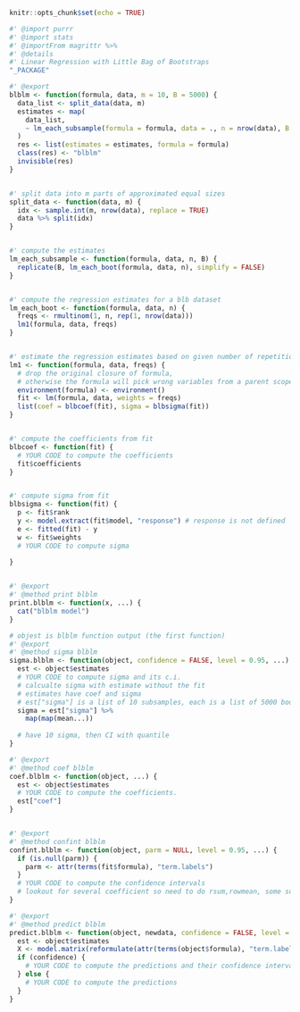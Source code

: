 ```{r setup, include=FALSE}
knitr::opts_chunk$set(echo = TRUE)
```

```{r}
#' @import purrr
#' @import stats
#' @importFrom magrittr %>%
#' @details
#' Linear Regression with Little Bag of Bootstraps
"_PACKAGE"

#' @export
blblm <- function(formula, data, m = 10, B = 5000) {
  data_list <- split_data(data, m)
  estimates <- map(
    data_list,
    ~ lm_each_subsample(formula = formula, data = ., n = nrow(data), B = B)
  )
  res <- list(estimates = estimates, formula = formula)
  class(res) <- "blblm"
  invisible(res)
}


#' split data into m parts of approximated equal sizes
split_data <- function(data, m) {
  idx <- sample.int(m, nrow(data), replace = TRUE)
  data %>% split(idx)
}


#' compute the estimates
lm_each_subsample <- function(formula, data, n, B) {
  replicate(B, lm_each_boot(formula, data, n), simplify = FALSE)
}


#' compute the regression estimates for a blb dataset
lm_each_boot <- function(formula, data, n) {
  freqs <- rmultinom(1, n, rep(1, nrow(data)))
  lm1(formula, data, freqs)
}


#' estimate the regression estimates based on given number of repetitions
lm1 <- function(formula, data, freqs) {
  # drop the original closure of formula,
  # otherwise the formula will pick wrong variables from a parent scope.
  environment(formula) <- environment()
  fit <- lm(formula, data, weights = freqs)
  list(coef = blbcoef(fit), sigma = blbsigma(fit))
}


#' compute the coefficients from fit
blbcoef <- function(fit) {
  # YOUR CODE to compute the coefficients
  fit$coefficients
}


#' compute sigma from fit
blbsigma <- function(fit) {
  p <- fit$rank
  y <- model.extract(fit$model, "response") # response is not defined
  e <- fitted(fit) - y
  w <- fit$weights
  # YOUR CODE to compute sigma
  
}


#' @export
#' @method print blblm
print.blblm <- function(x, ...) {
  cat("blblm model")
}

# objest is blblm function output (the first function)
#' @export
#' @method sigma blblm
sigma.blblm <- function(object, confidence = FALSE, level = 0.95, ...) {
  est <- object$estimates
  # YOUR CODE to compute sigma and its c.i.
  # calcualte sigma with estimate without the fit
  # estimates have coef and sigma
  # est["sigma"] is a list of 10 subsamples, each is a list of 5000 bootstraps
  sigma = est["sigma"] %>%
    map(map(mean...))
  
  # have 10 sigma, then CI with quantile
}

#' @export
#' @method coef blblm
coef.blblm <- function(object, ...) {
  est <- object$estimates
  # YOUR CODE to compute the coefficients.
  est["coef"]
}


#' @export
#' @method confint blblm
confint.blblm <- function(object, parm = NULL, level = 0.95, ...) {
  if (is.null(parm)) {
    parm <- attr(terms(fit$formula), "term.labels")
  }
  # YOUR CODE to compute the confidence intervals
  # lookout for several coefficient so need to do rsum,rowmean, some sort of a matrix
}

#' @export
#' @method predict blblm
predict.blblm <- function(object, newdata, confidence = FALSE, level = 0.95, ...) {
  est <- object$estimates
  X <- model.matrix(reformulate(attr(terms(object$formula), "term.labels")), newdata)
  if (confidence) {
    # YOUR CODE to compute the predictions and their confidence intervals
  } else {
    # YOUR CODE to compute the predictions
  }
}
```


